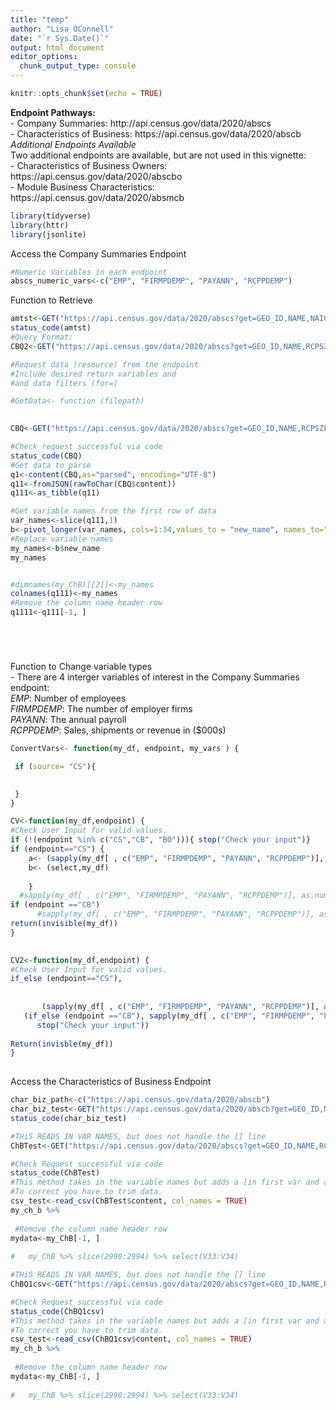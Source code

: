 ```yaml
---
title: "temp"
author: "Lisa OConnell"
date: "`r Sys.Date()`"
output: html_document
editor_options: 
  chunk_output_type: console
---
```


```r
knitr::opts_chunk$set(echo = TRUE)
```
__Endpoint Pathways:__  
-  Company Summaries: http://api.census.gov/data/2020/abscs   
-  Characteristics of Business: https://api.census.gov/data/2020/abscb  
*Additional Endpoints Available*  
Two additional endpoints are available, but are not used in this vignette:  
-  Characteristics of Business Owners: https://api.census.gov/data/2020/abscbo  
- Module Business Characteristics: https://api.census.gov/data/2020/absmcb  

```r
library(tidyverse)
library(httr)
library(jsonlite)
```

Access the Company Summaries Endpoint

```r
#Numeric Variables in each endpoint
abscs_numeric_vars<-c("EMP", "FIRMPDEMP", "PAYANN", "RCPPDEMP")
```



Function to Retrieve
```r
amtst<-GET("https://api.census.gov/data/2020/abscs?get=GEO_ID,NAME,NAICS2017,NAICS2017_LABEL,SEX,SEX_LABEL,ETH_GROUP,ETH_GROUP_LABEL,RACE_GROUP,RACE_GROUP_LABEL,VET_GROUP,VET_GROUP_LABEL,EMPSZFI,EMPSZFI_LABEL,YEAR,FIRMPDEMP,FIRMPDEMP_F,RCPPDEMP,RCPPDEMP_F,EMP,EMP_F,PAYANN,PAYANN_F,FIRMPDEMP_S,FIRMPDEMP_S_F,RCPPDEMP_S,RCPPDEMP_S_F,EMP_S,EMP_S_F,PAYANN_S,PAYANN_S_F&for=us:*&key=324a30368aa24fca02eb737c15d7c32c63c891cb")
status_code(amtst)
#Query Format:
CBQ2<-GET("https://api.census.gov/data/2020/abscs?get=GEO_ID,NAME,RCPSZFI,NAICS2017_LABEL,SEX,SEX_LABEL,ETH_GROUP,ETH_GROUP_LABEL,RACE_GROUP,RACE_GROUP_LABEL,VET_GROUP,VET_GROUP_LABEL,EMPSZFI,EMPSZFI_LABEL,YEAR,FIRMPDEMP,EMP,PAYANN&for=us:*&NAICS2017=71&key=324a30368aa24fca02eb737c15d7c32c63c891cb")

```


```r

#Request data (resource) from the endpoint
#Include desired return variables and 
#and data filters (for=)

#GetData<- function (filepath)

  
CBQ<-GET("https://api.census.gov/data/2020/abscs?get=GEO_ID,NAME,RCPSZFI,NAICS2017,NAICS2017_LABEL,SEX,SEX_LABEL,ETH_GROUP,ETH_GROUP_LABEL,RACE_GROUP,RACE_GROUP_LABEL,VET_GROUP,VET_GROUP_LABEL,EMPSZFI,EMPSZFI_LABEL,YEAR,FIRMPDEMP,FIRMPDEMP_F,RCPPDEMP,RCPPDEMP_F,EMP,EMP_F,PAYANN,PAYANN_F,FIRMPDEMP_S,FIRMPDEMP_S_F,RCPPDEMP_S,RCPPDEMP_S_F,EMP_S,EMP_S_F,PAYANN_S,PAYANN_S_F&for=us:*&NAICS2017=71*&key=324a30368aa24fca02eb737c15d7c32c63c891cb")

#Check request successful via code
status_code(CBQ)
#Get data to parse
q1<-content(CBQ,as="parsed", encoding="UTF-8")
q11<-fromJSON(rawToChar(CBQ$content))
q111<-as_tibble(q11)

#Get variable names from the first row of data
var_names<-slice(q111,1)
b<-pivot_longer(var_names, cols=1:34,values_to = "new_name", names_to="old_name")
#Replace variable names
my_names<-b$new_name
my_names


#dimnames(my_ChB)[[2]]<-my_names
colnames(q111)<-my_names
#Remove the column name header row
q1111<-q111[-1, ]






```

Function to Change variable types  
- There are 4 interger variables of interest in the Company Summaries endpoint:  
 *EMP*: Number of employees  
 *FIRMPDEMP*: The number of employer firms  
 *PAYANN*: The annual payroll  
 *RCPPDEMP*: Sales, shipments or revenue in ($000s)  
 

```r

ConvertVars<- function(my_df, endpoint, my_vars ) {

 if (source= "CS"){

   
 }
}
```



```r

CV<-function(my_df,endpoint) {
#Check User Input for valid values.
if (!(endpoint %in% c("CS","CB", "BO"))){ stop("Check your input")}  
if (endpoint=="CS") { 
    a<- (sapply(my_df[ , c("EMP", "FIRMPDEMP", "PAYANN", "RCPPDEMP")], as.numeric) )
    b<- (select,my_df)
  
    }
  #sapply(my_df[ , c("EMP", "FIRMPDEMP", "PAYANN", "RCPPDEMP")], as.numeric) 
if (endpoint =="CB") 
      #sapply(my_df[ , c("EMP", "FIRMPDEMP", "PAYANN", "RCPPDEMP")], as.numeric) } 
return(invisible(my_df))  
}  
  
```

```r
CV2<-function(my_df,endpoint) {
#Check User Input for valid values.
if_else (endpoint=="CS"),  
 
  
       (sapply(my_df[ , c("EMP", "FIRMPDEMP", "PAYANN", "RCPPDEMP")], as.numeric) ),  
   (if_else (endpoint =="CB"), sapply(my_df[ , c("EMP", "FIRMPDEMP", "PAYANN", "RCPPDEMP")], as.numeric),
      stop("Check your input"))  
  
Return(invisble(my_df))  
}  
  
```


Access the Characteristics of Business Endpoint 

```r
char_biz_path<-c("https://api.census.gov/data/2020/abscb")
char_biz_test<-GET("https://api.census.gov/data/2020/abscb?get=GEO_ID,NAME,NAICS2017,NAICS2017_LABEL,SEX,SEX_LABEL,ETH_GROUP,ETH_GROUP_LABEL,RACE_GROUP,RACE_GROUP_LABEL,VET_GROUP,VET_GROUP_LABEL,QDESC,QDESC_LABEL,BUSCHAR,BUSCHAR_LABEL,YEAR,FIRMPDEMP,FIRMPDEMP_F,FIRMPDEMP_PCT,FIRMPDEMP_PCT_F,RCPPDEMP,RCPPDEMP_F,RCPPDEMP_PCT,RCPPDEMP_PCT_F,EMP,EMP_F,EMP_PCT,EMP_PCT_F,PAYANN,PAYANN_F,PAYANN_PCT,PAYANN_PCT_F,FIRMPDEMP_S,FIRMPDEMP_S_F,FIRMPDEMP_PCT_S,FIRMPDEMP_PCT_S_F,RCPPDEMP_S,RCPPDEMP_S_F,RCPPDEMP_PCT_S,RCPPDEMP_PCT_S_F,EMP_S,EMP_S_F,EMP_PCT_S,EMP_PCT_S_F,PAYANN_S,PAYANN_S_F,PAYANN_PCT_S,PAYANN_PCT_S_F&for=us:*&QDESC_LABEL=SPOUSES&key=324a30368aa24fca02eb737c15d7c32c63c891cb")
status_code(char_biz_test)

```



```r
#THiS READS IN VAR NAMES, but does not handle the [] line
ChBTest<-GET("https://api.census.gov/data/2020/abscs?get=GEO_ID,NAME,RCPSZFI,NAICS2017,NAICS2017_LABEL,SEX,SEX_LABEL,ETH_GROUP,ETH_GROUP_LABEL,RACE_GROUP,RACE_GROUP_LABEL,VET_GROUP,VET_GROUP_LABEL,EMPSZFI,EMPSZFI_LABEL,YEAR,FIRMPDEMP,FIRMPDEMP_F,RCPPDEMP,RCPPDEMP_F,EMP,EMP_F,PAYANN,PAYANN_F,FIRMPDEMP_S,FIRMPDEMP_S_F,RCPPDEMP_S,RCPPDEMP_S_F,EMP_S,EMP_S_F,PAYANN_S,PAYANN_S_F&for=us:*&NAICS2017=71*&key=324a30368aa24fca02eb737c15d7c32c63c891cb")

#Check Request successful via code
status_code(ChBTest)
#This method takes in the variable names but adds a [in first var and a ] in #last var.  
#To correct you have to trim data.
csv_test<-read_csv(ChBTest$content, col_names = TRUE)
my_ch_b %>% 
  
 #Remove the column name header row
mydata<-my_ChB[-1, ]
 
#   my_ChB %>% slice(2990:2994) %>% select(V33:V34)
```

```r
#THiS READS IN VAR NAMES, but does not handle the [] line
ChBQ1csv<-GET("https://api.census.gov/data/2020/abscs?get=GEO_ID,NAME,RCPSZFI,NAICS2017,NAICS2017_LABEL,SEX,SEX_LABEL,ETH_GROUP,ETH_GROUP_LABEL,RACE_GROUP,RACE_GROUP_LABEL,VET_GROUP,VET_GROUP_LABEL,EMPSZFI,EMPSZFI_LABEL,YEAR,FIRMPDEMP,FIRMPDEMP_F,RCPPDEMP,RCPPDEMP_F,EMP,EMP_F,PAYANN,PAYANN_F,FIRMPDEMP_S,FIRMPDEMP_S_F,RCPPDEMP_S,RCPPDEMP_S_F,EMP_S,EMP_S_F,PAYANN_S,PAYANN_S_F&for=us:*&NAICS2017=71*&key=324a30368aa24fca02eb737c15d7c32c63c891cb")

#Check Request successful via code
status_code(ChBQ1csv)
#This method takes in the variable names but adds a [in first var and a ] in #last var.  
#To correct you have to trim data.
csv_test<-read_csv(ChBQ1csv$content, col_names = TRUE)
my_ch_b %>% 
  
 #Remove the column name header row
mydata<-my_ChB[-1, ]
 
#   my_ChB %>% slice(2990:2994) %>% select(V33:V34)
```